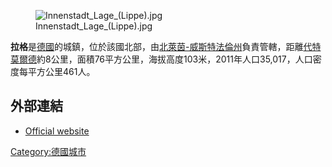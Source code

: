 [[Image:Innenstadt_Lage_(Lippe).jpg|right]]

'''拉格'''是[[德國|德國]]的城鎮，位於該國北部，由[[北萊茵-威斯特法倫州|北萊茵-威斯特法倫州]]負責管轄，距離[[代特莫爾德|代特莫爾德]]約8公里，面積76平方公里，海拔高度103米，2011年人口35,017，人口密度每平方公里461人。

==外部連結==
*[http://www.lage.de/ Official website] {{Wayback|url=http://www.lage.de/ |date=20130521160733 }} {{de icon}}

{{Authority control}}
{{Germany-geo-stub}}
[[Category:德國城市|Category:德國城市]]